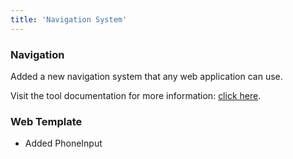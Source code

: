 ```yaml
---
title: 'Navigation System'
---
```


### Navigation

Added a new navigation system that any web application can use.

Visit the tool documentation for more information: [click here](http://docs.codeleap.co.uk/web/navigation/).

### Web Template

- Added PhoneInput
